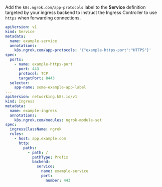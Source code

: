 Add the `k8s.ngrok.com/app-protocols` label to the **Service** definition
targeted by your ingress backend to instruct the Ingress Controller to use
`https` when forwarding connections.

```yaml
apiVersion: v1
kind: Service
metadata:
  name: example-service
  annotations:
    k8s.ngrok.com/app-protocols: '{"example-https-port":"HTTPS"}'
spec:
  ports:
    - name: example-https-port
      port: 443
      protocol: TCP
      targetPort: 8443
  selector:
    app-name: some-example-app-label
---
apiVersion: networking.k8s.io/v1
kind: Ingress
metadata:
  name: example-ingress
  annotations:
    k8s.ngrok.com/modules: ngrok-module-set
spec:
  ingressClassName: ngrok
  rules:
    - host: app.example.com
      http:
        paths:
          - path: /
            pathType: Prefix
            backend:
              service:
                name: example-service
                port:
                  number: 443
```
